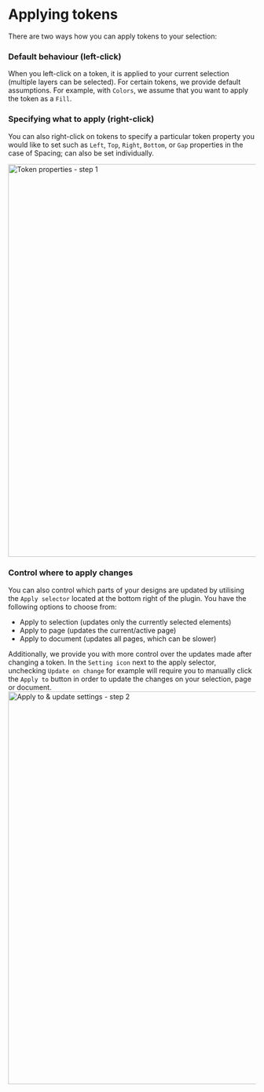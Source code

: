 # Applying tokens

There are two ways how you can apply tokens to your selection:

### Default behaviour (left-click)
When you left-click on a token, it is applied to your current selection (multiple layers can be selected). For certain tokens, we provide default assumptions. For example, with `Colors`, we assume that you want to apply the token as a `Fill`.

### Specifying what to apply (right-click)
You can also right-click on tokens to specify a particular token property you would like to set such as `Left`, `Top`, `Right`, `Bottom`, or `Gap` properties in the case of Spacing; can also be set individually.

<img src='/token-property.png' alt="Token properties - step 1" width="800"/>

### Control where to apply changes
You can also control which parts of your designs are updated by utilising the `Apply selector` located at the bottom right of the plugin. You have the following options to choose from:
- Apply to selection (updates only the currently selected elements)
- Apply to page (updates the current/active page)
- Apply to document (updates all pages, which can be slower)

Additionally, we provide you with more control over the updates made after changing a token. In the `Setting icon` next to the apply selector, unchecking `Update on change` for example will require you to manually click the `Apply to` button in order to update the changes on your selection, page or document.
<img src='/update-settings.png' alt="Apply to & update settings - step 2" width="800"/>

